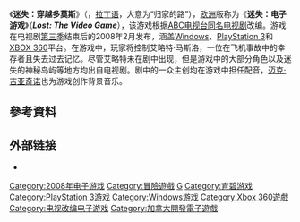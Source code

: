 {{expand|time=2014-04-13T07:16:33+00:00}}
{{Infobox video game
| title =
| image = File:LostVD.svg
| caption =
| developer = [[Ubisoft_Montreal|Ubisoft Montreal]]
| publisher = [[Ubisoft|Ubisoft]]
| engine = [[YETI_(game_engine)|YETI]]<ref>[http://www.computerandvideogames.com/article.php?id=172448 Xbox Interview: Lost - The Videogame - ComputerAndVideoGames.com]</ref>
| producer = Gadi Pollack
| designer = Adrien Banet-Rivet
| programmer = Alex Parlour
| writer = Kevin Shortt
| released = {{Vgrelease|美国|2008年2月26日|加拿大|2008年2月28日|欧洲|2008年2月28日|澳大利亚|2008年2月29日}}
| genre = [[动作冒险游戏|动作冒险]]
| modes = [[单人电子游戏|单人]]
| platforms = [[Microsoft_Windows|Microsoft Windows]]、[[PlayStation_3|PlayStation 3]]、[[Xbox_360|Xbox 360]]
}}
《'''迷失：穿越多莫斯'''》（{{lang-en|'''''Lost: Via Domus'''''}}，[[拉丁语|拉丁语]]，大意为“归家的路”），[[欧洲|欧洲]]版称为《'''迷失：电子游戏'''》（'''''Lost: The Video Game'''''），该游戏根据[[迷失|ABC电视台同名电视剧]]改编。游戏在电视剧[[迷失_(第三季)|第三季]]结束后的2008年2月发布，涵盖[[Windows|Windows]]、[[PlayStation_3|PlayStation 3]]和[[XBOX_360|XBOX 360]]平台。在游戏中，玩家将控制艾略特·马斯洛，一位在飞机事故中的幸存者且失去过去记忆。尽管艾略特未在剧中出现，但是游戏中的大部分角色以及迷失的神秘岛屿等地方均出自电视剧。剧中的一众主创均在游戏中担任配音，[[迈克·吉亚奇诺|迈克·吉亚奇诺]]也为游戏创作背景音乐。

== 參考資料 ==
{{Reflist}}

== 外部链接 ==
* {{Official|http://lostgame.com/}}
{{DEFAULTSORT:Lost The video game}}
[[Category:2008年电子游戏|Category:2008年电子游戏]]
[[Category:冒險遊戲|Category:冒險遊戲]]
[[Category:迷失|G]]
[[Category:育碧游戏|Category:育碧游戏]]
[[Category:PlayStation_3游戏|Category:PlayStation 3游戏]]
[[Category:Windows游戏|Category:Windows游戏]]
[[Category:Xbox_360遊戲|Category:Xbox 360遊戲]]
[[Category:电视改编电子游戏|Category:电视改编电子游戏]]
[[Category:加拿大開發電子遊戲|Category:加拿大開發電子遊戲]]